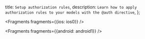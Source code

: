   title: `Setup authorization rules`,
  description: `Learn how to apply authorization rules to your models with the @auth directive`,
};


<Fragments fragments={{ios: ios0}} />


<Fragments fragments={{android: android1}} />

